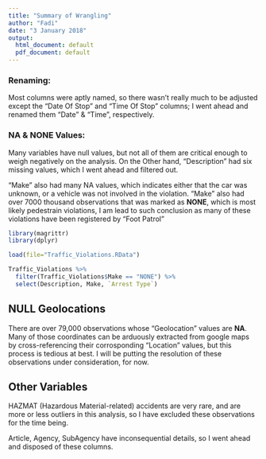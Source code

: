 ```yaml
---
title: "Summary of Wrangling"
author: "Fadi"
date: "3 January 2018"
output:
  html_document: default
  pdf_document: default
---
```


### Renaming:
Most columns were aptly named, so there wasn't really much to be adjusted except the "Date Of Stop" and "Time Of Stop" columns; I went ahead and renamed them "Date" & "Time", respectively.

### NA & NONE Values:
Many variables have null values, but not all of them are critical enough to weigh negatively on the analysis. On the Other hand, "Description" had six missing values, which I went ahead and filtered out. 

"Make" also had many NA values, which indicates either that the car was unknown, or a vehicle was not involved in the violation. "Make" also had over 7000 thousand observations that was marked as **NONE**, which is most likely pedestrain violations, I am lead to such conclusion as many of these violations have been registered by "Foot Patrol"

```r
library(magrittr)
library(dplyr)
```

```r
load(file="Traffic_Violations.RData")
```

```r
Traffic_Violations %>% 
  filter(Traffic_Violations$Make == "NONE") %>% 
  select(Description, Make, `Arrest Type`)
```

## NULL Geolocations

There are over 79,000 observations whose "Geolocation" values are **NA**. Many of those coordinates can be arduously extracted from google maps by cross-referencing their corrosponding "Location" values, but this process is tedious at best. I will be putting the resolution of these observations under consideration, for now.

## Other Variables

HAZMAT (Hazardous Material-related) accidents are very rare, and are more or less outliers in this analysis, so I have excluded these observations for the time being.

Article, Agency, SubAgency have inconsequential details, so I went ahead and disposed of these columns.